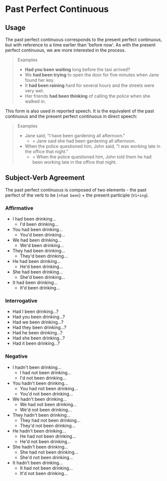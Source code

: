 # Past Perfect Continuous

## Usage

The past perfect continuous corresponds to the present perfect continuous, but with reference to a time earlier than 'before now'. As with the present perfect continuous, we are more interested in the process.

> Examples
>
> - **Had you been waiting** long before the taxi arrived?
> - We **had been trying** to open the door for five minutes when Jane found her key.
> - It **had been raining** hard for several hours and the streets were very wet.
> - Her friends **had been thinking** of calling the police when she walked in.

This form is also used in reported speech. It is the equivalent of the past continuous and the present perfect continuous in direct speech:

> Examples
>
> - Jane said, "I have been gardening all afternoon."
>   - = Jane said she had been gardening all afternoon.
> - When the police questioned him, John said, "I was working late in the office that night."
>   - = When the police questioned him, John told them he had been working late in the office that night.

## Subject-Verb Agreement

The past perfect continuous is composed of two elements - the past perfect of the verb to be (=`had been`) + the present participle (`V1+ing`).

### Affirmative

- I had been drinking...
  - I'd been drinking...
- You had been drinking...
  - You'd been drinking...
- We had been drinking...
  - We'd been drinking...
- They had been drinking...
  - They'd been drinking...
- He had been drinking...
  - He'd been drinking...
- She had been drinking...
  - She'd been drinking...
- It had been drinking...
  - It'd been drinking...

### Interrogative

- Had I been drinking...?
- Had you been drinking...?
- Had we been drinking...?
- Had they been drinking...?
- Had he been drinking...?
- Had she been drinking...?
- Had it been drinking...?

### Negative

- I hadn't been drinking...
  - I had not been drinking...
  - I'd not been drinking...
- You hadn't been drinking...
  - You had not been drinking...
  - You'd not been drinking...
- We hadn't been drinking...
  - We had not been drinking...
  - We'd not been drinking...
- They hadn't been drinking...
  - They had not been drinking...
  - They'd not been drinking...
- He hadn't been drinking...
  - He had not been drinking...
  - He'd not been drinking...
- She hadn't been drinking...
  - She had not been drinking...
  - She'd not been drinking...
- It hadn't been drinking...
  - It had not been drinking...
  - It'd not been drinking...
